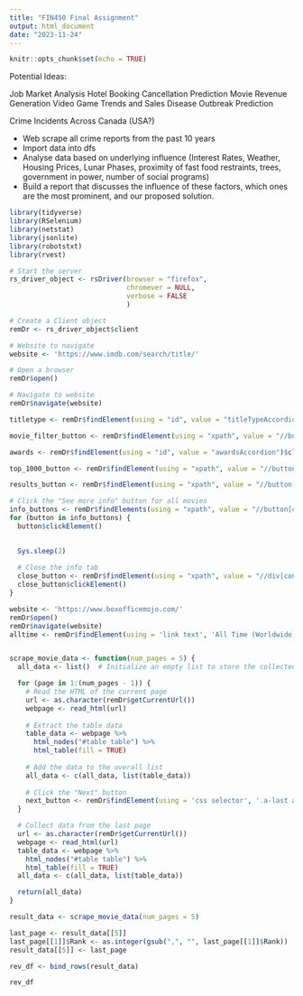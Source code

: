 ```yaml
---
title: "FIN450 Final Assignment"
output: html_document
date: "2023-11-24"
---
```


```r
knitr::opts_chunk$set(echo = TRUE)
```

Potential Ideas:

Job Market Analysis
Hotel Booking Cancellation Prediction
Movie Revenue Generation
Video Game Trends and Sales
Disease Outbreak Prediction

Crime Incidents Across Canada (USA?)

- Web scrape all crime reports from the past 10 years 
- Import data into dfs
- Analyse data based on underlying influence (Interest Rates, Weather, Housing Prices, Lunar Phases, proximity of fast food restraints, trees, government in power, number of social programs)
- Build a report that discusses the influence of these factors, which ones are the most prominent, and our proposed solution.


```r
library(tidyverse)
library(RSelenium)
library(netstat)
library(jsonlite)
library(robotstxt)
library(rvest)

```

```r
# Start the server
rs_driver_object <- rsDriver(browser = "firefox",
                             chromever = NULL,
                             verbose = FALSE
                             )

# Create a Client object
remDr <- rs_driver_object$client
```
 
```r

# Website to navigate
website <- 'https://www.imdb.com/search/title/'

# Open a browser
remDr$open()

# Navigate to website
remDr$navigate(website)

titletype <- remDr$findElement(using = "id", value = "titleTypeAccordion")$clickElement()

movie_filter_button <- remDr$findElement(using = "xpath", value = "//button[contains(@data-testid, 'test-chip-id-movie')]")$clickElement()

awards <- remDr$findElement(using = "id", value = "awardsAccordion")$clickElement()

top_1000_button <- remDr$findElement(using = "xpath", value = "//button[contains(@data-testid, 'test-chip-id-top-1000')]")$clickElement()

results_button <- remDr$findElement(using = "xpath", value = "//button[contains(@data-testid, 'adv-search-get-results')]")$clickElement()

# Click the "See more info" button for all movies
info_buttons <- remDr$findElements(using = "xpath", value = "//button[contains(@class, 'ipc-icon-button') and contains(@class, 'dli-info-icon')]")
for (button in info_buttons) {
  button$clickElement()
  

  Sys.sleep(2)
  
  # Close the info tab
  close_button <- remDr$findElement(using = "xpath", value = "//div[contains(@class, 'ipc-promptable-base__close')]//button[@title='Close Prompt']")
  close_button$clickElement()
}


```

```r
website <- 'https://www.boxofficemojo.com/'
remDr$open()
remDr$navigate(website)
alltime <- remDr$findElement(using = 'link text', 'All Time (Worldwide)')$clickElement()


scrape_movie_data <- function(num_pages = 5) {
  all_data <- list()  # Initialize an empty list to store the collected data

  for (page in 1:(num_pages - 1)) {
    # Read the HTML of the current page
    url <- as.character(remDr$getCurrentUrl())
    webpage <- read_html(url)
    
    # Extract the table data 
    table_data <- webpage %>% 
      html_nodes("#table table") %>% 
      html_table(fill = TRUE)
    
    # Add the data to the overall list
    all_data <- c(all_data, list(table_data))
    
    # Click the "Next" button
    next_button <- remDr$findElement(using = 'css selector', '.a-last a')$clickElement()
  }

  # Collect data from the last page
  url <- as.character(remDr$getCurrentUrl())
  webpage <- read_html(url)
  table_data <- webpage %>% 
    html_nodes("#table table") %>% 
    html_table(fill = TRUE)
  all_data <- c(all_data, list(table_data)) 

  return(all_data)
}

result_data <- scrape_movie_data(num_pages = 5)

last_page <- result_data[[5]]
last_page[[1]]$Rank <- as.integer(gsub(",", "", last_page[[1]]$Rank))
result_data[[5]] <- last_page

rev_df <- bind_rows(result_data)

rev_df


```

```r

```

